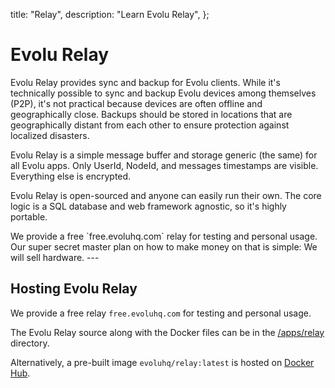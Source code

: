   title: "Relay",
  description: "Learn Evolu Relay",
};


# Evolu Relay

Evolu Relay provides sync and backup for Evolu clients. While it's technically possible to sync and backup Evolu devices among themselves (P2P), it's not practical because devices are often offline and geographically close. Backups should be stored in locations that are geographically distant from each other to ensure protection against localized disasters.

Evolu Relay is a simple message buffer and storage generic (the same) for all Evolu apps. Only UserId, NodeId, and messages timestamps are visible. Everything else is encrypted.

Evolu Relay is open-sourced and anyone can easily run their own. The core logic is a SQL database and web framework agnostic, so it's highly portable.

<Note>
  We provide a free `free.evoluhq.com` relay for testing and personal usage. Our
  super secret master plan on how to make money on that is simple: We will sell
  hardware.
</Note>
---

## Hosting Evolu Relay

We provide a free relay `free.evoluhq.com` for testing and personal usage.

The Evolu Relay source along with the Docker files can be in the [/apps/relay](https://github.com/evoluhq/evolu/tree/main/apps/relay) directory.

Alternatively, a pre-built image `evoluhq/relay:latest` is hosted on [Docker Hub](https://hub.docker.com/r/evoluhq/relay).
